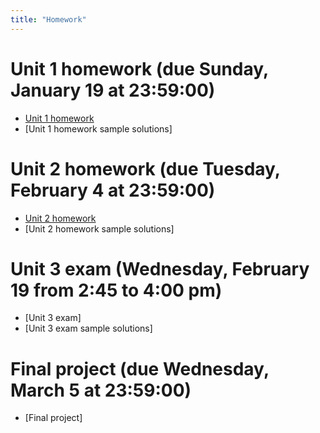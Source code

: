 ```yaml
---
title: "Homework"
---
```


# Unit 1 homework (due Sunday, January 19 at 23:59:00) 

  - [Unit 1 homework](homeworks/Unit 1 homework/unit1homework.zip)
  - [Unit 1 homework sample solutions]

# Unit 2 homework (due Tuesday, February 4 at 23:59:00) 

  - [Unit 2 homework](homeworks/Unit 2 homework/unit2homework.zip)
  - [Unit 2 homework sample solutions]

# Unit 3 exam (Wednesday, February 19 from 2:45 to 4:00 pm) 

  - [Unit 3 exam]
  - [Unit 3 exam sample solutions]

# Final project (due Wednesday, March 5 at 23:59:00) 

  - [Final project]